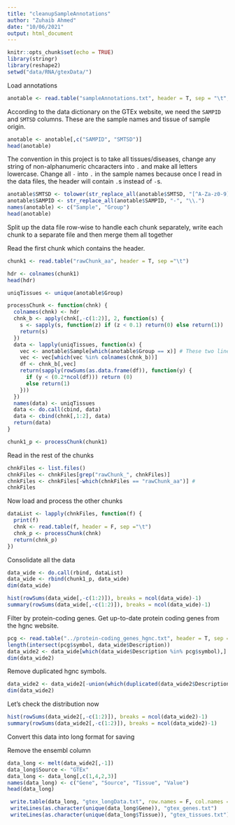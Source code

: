```yaml
---
title: "cleanupSampleAnnotations"
author: "Zuhaib Ahmed"
date: "10/06/2021"
output: html_document
---
```


```r
knitr::opts_chunk$set(echo = TRUE)
library(stringr)
library(reshape2)
setwd("data/RNA/gtexData/")
```

Load annotations
```r
anotable <- read.table("sampleAnnotations.txt", header = T, sep = "\t", quote = "")
```
According to the data dictionary on the GTEx website, we need the `SAMPID` and `SMTSD` columns. These are the sample names and tissue of sample origin.
```r
anotable <- anotable[,c("SAMPID", "SMTSD")]
head(anotable)
```
The convention in this project is to take all tissues/diseases, change any string of non-alphanumeric chcaracters into `.` and make all letters lowercase. 
Change all `-` into `.` in the sample names because once I read in the data files, the header will contain `.`s instead of `-`s. 

```r
anotable$SMTSD <- tolower(str_replace_all(anotable$SMTSD, "[^A-Za-z0-9]+", "\\."))
anotable$SAMPID <- str_replace_all(anotable$SAMPID, "-", "\\.")
names(anotable) <- c("Sample", "Group")
head(anotable)
```
Split up the data file row-wise to handle each chunk separately, write each chunk to a separate file and then merge them all together

Read the first chunk which contains the header.

```r
chunk1 <- read.table("rawChunk_aa", header = T, sep ="\t")
```

```r
hdr <- colnames(chunk1)
head(hdr)
```

```r
uniqTissues <- unique(anotable$Group)
```
```r
processChunk <- function(chnk) {
  colnames(chnk) <- hdr
  chnk_b <- apply(chnk[,-c(1:2)], 2, function(s) {
    s <- sapply(s, function(z) if (z < 0.1) return(0) else return(1))
    return(s)
  })
  data <- lapply(uniqTissues, function(x) {
    vec <- anotable$Sample[which(anotable$Group == x)] # These two lines can be factored out since they're the same for every chunk.
    vec <- vec[which(vec %in% colnames(chnk_b))]
    df <- chnk_b[,vec]
    return(sapply(rowSums(as.data.frame(df)), function(y) {
      if (y < (0.2*ncol(df))) return (0)
      else return(1)
    }))
  })
  names(data) <- uniqTissues
  data <- do.call(cbind, data)
  data <- cbind(chnk[,1:2], data)
  return(data)
}
```
```r
chunk1_p <- processChunk(chunk1)
```

Read in the rest of the chunks
```r
chnkFiles <- list.files()
chnkFiles <- chnkFiles[grep("rawChunk_", chnkFiles)]
chnkFiles <- chnkFiles[-which(chnkFiles == "rawChunk_aa")] # 
chnkFiles
```

Now load and process the other chunks
```r
dataList <- lapply(chnkFiles, function(f) {
  print(f)
  chnk <- read.table(f, header = F, sep ="\t")
  chnk_p <- processChunk(chnk)
  return(chnk_p)
})
```

Consolidate all the data
```r
data_wide <- do.call(rbind, dataList)
data_wide <- rbind(chunk1_p, data_wide)
dim(data_wide)
```
```r
hist(rowSums(data_wide[,-c(1:2)]), breaks = ncol(data_wide)-1)
summary(rowSums(data_wide[,-c(1:2)]), breaks = ncol(data_wide)-1)
```
Filter by protein-coding genes.
Get up-to-date protein coding genes from the hgnc website.

```r
pcg <- read.table("../protein-coding_genes_hgnc.txt", header = T, sep = "\t", quote = "", fill = T)
length(intersect(pcg$symbol, data_wide$Description))
data_wide2 <- data_wide[which(data_wide$Description %in% pcg$symbol),]
dim(data_wide2)
```

Remove duplicated hgnc symbols.

```r
data_wide2 <- data_wide2[-union(which(duplicated(data_wide2$Description)), which(duplicated(data_wide2$Desc, fromLast = T))),]
dim(data_wide2)
```
Let's check the distribution now
```r
hist(rowSums(data_wide2[,-c(1:2)]), breaks = ncol(data_wide2)-1)
summary(rowSums(data_wide2[,-c(1:2)]), breaks = ncol(data_wide2)-1)
```
Convert this data into long format for saving

Remove the ensembl column
```r
data_long <- melt(data_wide2[,-1])
data_long$Source <- "GTEx"
data_long <- data_long[,c(1,4,2,3)]
names(data_long) <- c("Gene", "Source", "Tissue", "Value")
head(data_long)
```

```r
 write.table(data_long, "gtex_longData.txt", row.names = F, col.names = T, sep = "\t", quote = F)
 writeLines(as.character(unique(data_long$Gene)), "gtex_genes.txt")
 writeLines(as.character(unique(data_long$Tissue)), "gtex_tissues.txt")
```








